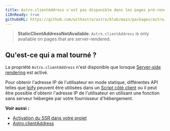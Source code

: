 ```yaml
---
title: Astro.clientAddress n'est pas disponible dans les pages pré-rendues.
i18nReady: true
githubURL: https://github.com/withastro/astro/blob/main/packages/astro/src/core/errors/errors-data.ts
---
```


> **StaticClientAddressNotAvailable**: `Astro.clientAddress` is only available on pages that are server-rendered.

## Qu'est-ce qui a mal tourné ?
La propriété `Astro.clientAddress` n'est disponible que lorsque [Server-side rendering](/fr/guides/on-demand-rendering/) est activé.

Pour obtenir l'adresse IP de l'utilisateur en mode statique, différentes API telles que [Ipify](https://www.ipify.org/) peuvent être utilisées dans un [Script côté client](/fr/guides/client-side-scripts/) ou il peut être possible d'obtenir l'adresse IP de l'utilisateur en utilisant une fonction sans serveur hébergée par votre fournisseur d'hébergement.

**Voir aussi :**
-  [Activation du SSR dans votre projet](/fr/guides/on-demand-rendering/)
-  [Astro.clientAddress](/fr/reference/api-reference/#astroclientaddress)
